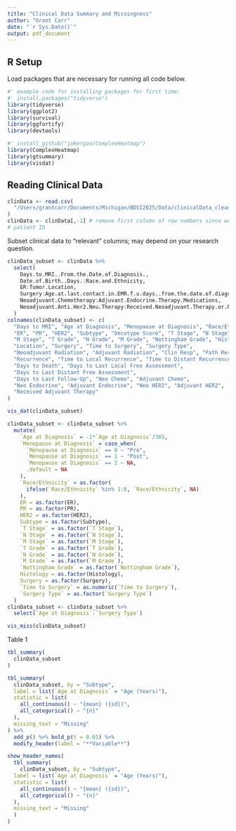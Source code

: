 ```yaml
---
title: "Clinical Data Summary and Missingness"
author: "Grant Carr"
date: "`r Sys.Date()`"
output: pdf_document
---
```


## R Setup

Load packages that are necessary for running all code below.
```r
#' example code for installing packages for first time:
#' install.packages("tidyverse")
library(tidyverse)
library(ggplot2)
library(survival)
library(ggfortify)
library(devtools)

#' install_github("jokergoo/ComplexHeatmap")
library(ComplexHeatmap)
library(gtsummary)
library(visdat)
```


## Reading Clinical Data


```r
clinData <- read.csv(
  "/Users/grantcarr/Documents/Michigan/BDSI2025/Data/clinicalData_clean.csv"
)
clinData <- clinData[,-1] # remove first column of row numbers since we have
# patient ID
```


Subset clinical data to "relevant" columns; may depend on your research 
question.
```r
clinData_subset <- clinData %>% 
  select(
    Days.to.MRI..From.the.Date.of.Diagnosis.,
    Date.of.Birth..Days.:Race.and.Ethnicity,
    ER:Tumor.Location,
    Surgery:Age.at.last.contact.in.EMR.f.u.days..from.the.date.of.diagnosis...last.time.patient.known.to.be.alive..unless.age.of.death.is.reported.in.such.case.the.age.of.death,
    Neoadjuvant.Chemotherapy:Adjuvant.Endocrine.Therapy.Medications,
    Neoadjuvant.Anti.Her2.Neu.Therapy:Received.Neoadjuvant.Therapy.or.Not
  )
colnames(clinData_subset) <- c(
  "Days to MRI", "Age at Diagnosis", "Menopause at Diagnosis", "Race/Ethnicity",
  "ER", "PR", "HER2", "Subtype", "Oncotype Score", "T Stage", "N Stage", 
  "M Stage", "T Grade", "N Grade", "M Grade", "Nottingham Grade", "Histology", 
  "Location", "Surgery", "Time to Surgery", "Surgery Type", 
  "Neoadjuvant Radiation", "Adjuvant Radiation", "Clin Resp", "Path Resp", 
  "Recurrence", "Time to Local Recurrence", "Time to Distant Recurrence",
  "Days to Death", "Days to Last Local Free Assessment", 
  "Days to Last Distant Free Assessment",
  "Days to Last Follow-Up", "Neo Chemo", "Adjuvant Chemo",
  "Neo Endocrine", "Adjuvant Endocrine", "Neo HER2", "Adjuvant HER2",
  "Received Adjuvant Therapy"
)
```

```r
vis_dat(clinData_subset)
```


```r

clinData_subset <- clinData_subset %>% 
  mutate(
    `Age at Diagnosis` = -1*`Age at Diagnosis`/365,
    `Menopause at Diagnosis` = case_when(
      `Menopause at Diagnosis` == 0 ~ "Pre",
      `Menopause at Diagnosis` == 1 ~ "Post",
      `Menopause at Diagnosis` == 2 ~ NA,
      .default = NA
    ),
    `Race/Ethnicity` = as.factor(
      ifelse(`Race/Ethnicity` %in% 1:8, `Race/Ethnicity`, NA)
    ),
    ER = as.factor(ER),
    PR = as.factor(PR),
    HER2 = as.factor(HER2),
    Subtype = as.factor(Subtype),
    `T Stage` = as.factor(`T Stage`),
    `N Stage` = as.factor(`N Stage`),
    `M Stage` = as.factor(`M Stage`),
    `T Grade` = as.factor(`T Grade`),
    `N Grade` = as.factor(`N Grade`),
    `M Grade` = as.factor(`M Grade`),
    `Nottingham Grade` = as.factor(`Nottingham Grade`),
    Histology = as.factor(Histology),
    Surgery = as.factor(Surgery),
    `Time to Surgery` = as.numeric(`Time to Surgery`),
    `Surgery Type` = as.factor(`Surgery Type`)
  )
clinData_subset <- clinData_subset %>% 
  select(`Age at Diagnosis`:`Surgery Type`)
```

```r
vis_miss(clinData_subset)
```


Table 1

```r
tbl_summary(
  clinData_subset
)

```

```r
tbl_summary(
  clinData_subset, by = "Subtype", 
  label = list(`Age at Diagnosis` = "Age (Years)"),
  statistic = list(
    all_continuous() ~ "{mean} ({sd})", 
    all_categorical() ~ "{n}"
  ), 
  missing_text = "Missing"
) %>% 
  add_p() %>% bold_p(t = 0.01) %>% 
  modify_header(label = "**Variable**")

show_header_names(
  tbl_summary(
    clinData_subset, by = "Subtype", 
  label = list(`Age at Diagnosis` = "Age (Years)"),
  statistic = list(
    all_continuous() ~ "{mean} ({sd})", 
    all_categorical() ~ "{n}"
  ), 
  missing_text = "Missing"
  )
)
```





